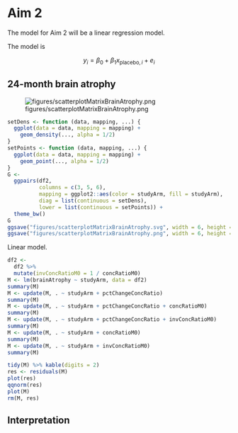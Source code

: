 # Aim 2

The model for Aim 2 will be a linear regression model.

The model is

$$
y_{i} =
\beta_0
+ \beta_1 x_{\text{placebo}, i}
+ e_{i}
$$


## 24-month brain atrophy

![figures/scatterplotMatrixBrainAtrophy.png](figures/scatterplotMatrixBrainAtrophy.png)

```r
setDens <- function (data, mapping, ...) {
  ggplot(data = data, mapping = mapping) +
    geom_density(..., alpha = 1/2)
}
setPoints <- function (data, mapping, ...) {
  ggplot(data = data, mapping = mapping) +
    geom_point(..., alpha = 1/2)
}
G <- 
  ggpairs(df2,
          columns = c(3, 5, 6),
          mapping = ggplot2::aes(color = studyArm, fill = studyArm),
          diag = list(continuous = setDens),
          lower = list(continuous = setPoints)) +
  theme_bw()
G
ggsave("figures/scatterplotMatrixBrainAtrophy.svg", width = 6, height = 6)
ggsave("figures/scatterplotMatrixBrainAtrophy.png", width = 6, height = 6)
```

Linear model.

```r
df2 <- 
  df2 %>% 
  mutate(invConcRatioM0 = 1 / concRatioM0)
M <- lm(brainAtrophy ~ studyArm, data = df2)
summary(M)
M <- update(M, . ~ studyArm + pctChangeConcRatio)
summary(M)
M <- update(M, . ~ studyArm + pctChangeConcRatio + concRatioM0)
summary(M)
M <- update(M, . ~ studyArm + pctChangeConcRatio + invConcRatioM0)
summary(M)
M <- update(M, . ~ studyArm + concRatioM0)
summary(M)
M <- update(M, . ~ studyArm + invConcRatioM0)
summary(M)
```

```r
tidy(M) %>% kable(digits = 2)
res <- residuals(M)
plot(res)
qqnorm(res)
plot(M)
rm(M, res)
```


## Interpretation
